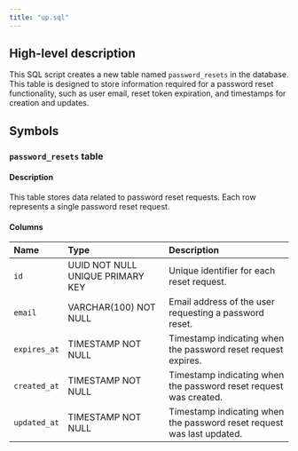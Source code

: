 ```yaml
---
title: "up.sql"
---
```


## High-level description
This SQL script creates a new table named `password_resets` in the database. This table is designed to store information required for a password reset functionality, such as user email, reset token expiration, and timestamps for creation and updates.

## Symbols

### `password_resets` table
#### Description
This table stores data related to password reset requests. Each row represents a single password reset request.

#### Columns
| Name | Type | Description |
|:-----|:-----|:------------|
| `id` | UUID NOT NULL UNIQUE PRIMARY KEY | Unique identifier for each reset request. |
| `email` | VARCHAR(100) NOT NULL | Email address of the user requesting a password reset. |
| `expires_at` | TIMESTAMP NOT NULL | Timestamp indicating when the password reset request expires. |
| `created_at` | TIMESTAMP NOT NULL | Timestamp indicating when the password reset request was created. |
| `updated_at` | TIMESTAMP NOT NULL | Timestamp indicating when the password reset request was last updated. |
